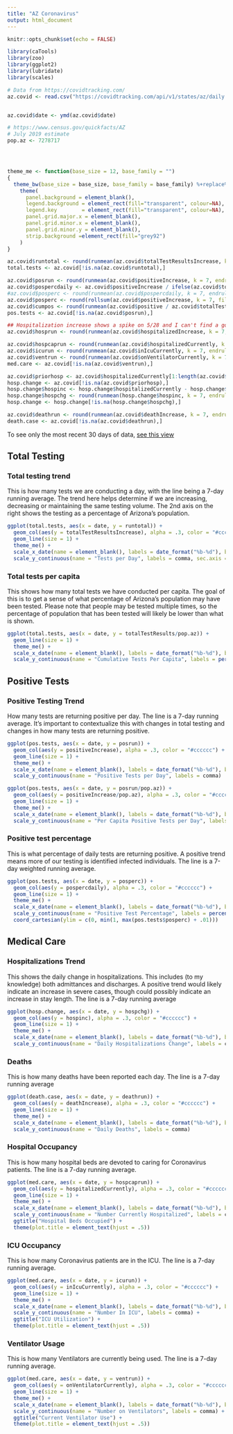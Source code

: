 ```yaml
---
title: "AZ Coronavirus"
output: html_document
---
```


```r
knitr::opts_chunk$set(echo = FALSE)

library(caTools)
library(zoo)
library(ggplot2)
library(lubridate)
library(scales)

# Data from https://covidtracking.com/
az.covid <- read.csv("https://covidtracking.com/api/v1/states/az/daily.csv", stringsAsFactors = FALSE)


az.covid$date <- ymd(az.covid$date)

# https://www.census.gov/quickfacts/AZ
# July 2019 estimate
pop.az <- 7278717




theme_me <- function(base_size = 12, base_family = "")
{
  theme_bw(base_size = base_size, base_family = base_family) %+replace%
    theme(
      panel.background = element_blank(),
      legend.background = element_rect(fill="transparent", colour=NA),
      legend.key        = element_rect(fill="transparent", colour=NA),
      panel.grid.major.x = element_blank(),
      panel.grid.minor.x = element_blank(),
      panel.grid.minor.y = element_blank(),
      strip.background =element_rect(fill="grey92")
    )
}

```


```r
az.covid$runtotal <- round(runmean(az.covid$totalTestResultsIncrease, k = 7, endrule = "NA", align = "left"),0)
total.tests <- az.covid[!is.na(az.covid$runtotal),]

az.covid$posrun <- round(runmean(az.covid$positiveIncrease, k = 7, endrule = "NA", align = "left"),0)
az.covid$pospercdaily <- az.covid$positiveIncrease / ifelse(az.covid$totalTestResultsIncrease == 0, 1, az.covid$totalTestResultsIncrease)
#az.covid$posperc <- round(runmean(az.covid$pospercdaily, k = 7, endrule = "NA", align = "left"),4)
az.covid$posperc <- round(rollsum(az.covid$positiveIncrease, k = 7, fill = NA, align = "left") / rollsum(az.covid$totalTestResultsIncrease, k = 7, fill = NA, align = "left"),4) 
az.covid$cumpos <- round(runmean(az.covid$positive / az.covid$totalTestResults, k = 7, endrule = "NA", align = "left"),4)
pos.tests <- az.covid[!is.na(az.covid$posrun),]

## Hospitalization increase shows a spike on 5/28 and I can't find a good explanation why
az.covid$hosprun <- round(runmean(az.covid$hospitalizedIncrease, k = 7, endrule = "NA", align = "left"),0)

az.covid$hospcaprun <- round(runmean(az.covid$hospitalizedCurrently, k = 7, endrule = "NA", align = "left"),0)
az.covid$icurun <- round(runmean(az.covid$inIcuCurrently, k = 7, endrule = "NA", align = "left"),0)
az.covid$ventrun <- round(runmean(az.covid$onVentilatorCurrently, k = 7, endrule = "NA", align = "left"),0)
med.care <- az.covid[!is.na(az.covid$ventrun),]

az.covid$priorhosp <- az.covid$hospitalizedCurrently[1:length(az.covid$hospitalizedCurrently) + 1]
hosp.change <- az.covid[!is.na(az.covid$priorhosp),]
hosp.change$hospinc <- hosp.change$hospitalizedCurrently - hosp.change$priorhosp
hosp.change$hospchg <- round(runmean(hosp.change$hospinc, k = 7, endrule = "NA", align = "left"),0)
hosp.change <- hosp.change[!is.na(hosp.change$hospchg),]

az.covid$deathrun <- round(runmean(az.covid$deathIncrease, k = 7, endrule = "NA", align = "left"),0)
death.case <- az.covid[!is.na(az.covid$deathrun),]

```

To see only the most recent 30 days of data, [see this view](monthly.html)

## Total Testing {.tabset}

### Total testing trend

This is how many tests we are conducting a day, with the line being a 7-day running average. The trend here helps determine if we are increasing, decreasing or maintaining the same testing volume. The 2nd axis on the right shows the testing as a percentage of Arizona's population.

```r

ggplot(total.tests, aes(x = date, y = runtotal)) + 
  geom_col(aes(y = totalTestResultsIncrease), alpha = .3, color = "#cccccc") +
  geom_line(size = 1) +
  theme_me() +
  scale_x_date(name = element_blank(), labels = date_format("%b-%d"), breaks = "2 week") +
  scale_y_continuous(name = "Tests per Day", labels = comma, sec.axis = sec_axis(trans = ~./pop.az, labels = percent_format(accuracy = .01)))

```


### Total tests per capita

This shows how many total tests we have conducted per capita. The goal of this is to get a sense of what percentage of Arizona's population may have been tested. Please note that people may be tested multiple times, so the percentage of population that has been tested will likely be lower than what is shown.

```r
ggplot(total.tests, aes(x = date, y = totalTestResults/pop.az)) +
  geom_line(size = 1) +
  theme_me() +
  scale_x_date(name = element_blank(), labels = date_format("%b-%d"), breaks = "2 week") +
  scale_y_continuous(name = "Cumulative Tests Per Capita", labels = percent_format(accuracy = 1))

```

## Positive Tests {.tabset}

### Positive Testing Trend

How many tests are returning positive per day. The line is a 7-day running average. It's important to contextualize this with changes in total testing and changes in how many tests are returning positive.

```r

ggplot(pos.tests, aes(x = date, y = posrun)) + 
  geom_col(aes(y = positiveIncrease), alpha = .3, color = "#cccccc") +
  geom_line(size = 1) +
  theme_me() +
  scale_x_date(name = element_blank(), labels = date_format("%b-%d"), breaks = "2 week") +
  scale_y_continuous(name = "Positive Tests per Day", labels = comma)

```

<!-- This is the same view per capita. This can be interpreted as how big a chunk of Arizona's population has been identified as infected per day. -->

```r

ggplot(pos.tests, aes(x = date, y = posrun/pop.az)) + 
  geom_col(aes(y = positiveIncrease/pop.az), alpha = .3, color = "#cccccc") +
  geom_line(size = 1) +
  theme_me() +
  scale_x_date(name = element_blank(), labels = date_format("%b-%d"), breaks = "2 week") +
  scale_y_continuous(name = "Per Capita Positive Tests per Day", labels = percent_format(accuracy = .001))

```

### Positive test percentage

This is what percentage of daily tests are returning positive. A positive trend means more of our testing is identified infected individuals. The line is a 7-day weighted running average.

```r
ggplot(pos.tests, aes(x = date, y = posperc)) + 
  geom_col(aes(y = pospercdaily), alpha = .3, color = "#cccccc") +
  geom_line(size = 1) +
  theme_me() +
  scale_x_date(name = element_blank(), labels = date_format("%b-%d"), breaks = "2 week") +
  scale_y_continuous(name = "Positive Test Percentage", labels = percent_format(accuracy = 1)) +
  coord_cartesian(ylim = c(0, min(1, max(pos.tests$posperc) + .01)))
```

## Medical Care {.tabset}

### Hospitalizations Trend

This shows the daily change in hospitalizations. This includes (to my knowledge) both admittances and discharges. A positive trend would likely indicate an increase in severe cases, though could possibly indicate an increase in stay length. The line is a 7-day running average

```r
ggplot(hosp.change, aes(x = date, y = hospchg)) +
  geom_col(aes(y = hospinc), alpha = .3, color = "#cccccc") +
  geom_line(size = 1) +
  theme_me() +
  scale_x_date(name = element_blank(), labels = date_format("%b-%d"), breaks = "2 week") +
  scale_y_continuous(name = "Daily Hospitalizations Change", labels = comma)

```


### Deaths

This is how many deaths have been reported each day. The line is a 7-day running average
```r
ggplot(death.case, aes(x = date, y = deathrun)) +
  geom_col(aes(y = deathIncrease), alpha = .3, color = "#cccccc") +
  geom_line(size = 1) +
  theme_me() +
  scale_x_date(name = element_blank(), labels = date_format("%b-%d"), breaks = "2 week") +
  scale_y_continuous(name = "Daily Deaths", labels = comma)
```

### Hospital Occupancy

This is how many hospital beds are devoted to caring for Coronavirus patients. The line is a 7-day running average.

```r
ggplot(med.care, aes(x = date, y = hospcaprun)) +
  geom_col(aes(y = hospitalizedCurrently), alpha = .3, color = "#cccccc") +
  geom_line(size = 1) +
  theme_me() +
  scale_x_date(name = element_blank(), labels = date_format("%b-%d"), breaks = "2 week") +
  scale_y_continuous(name = "Number Currently Hospitalized", labels = comma) +
  ggtitle("Hospital Beds Occupied") +
  theme(plot.title = element_text(hjust = .5))

```

### ICU Occupancy

This is how many Coronavirus patients are in the ICU. The line is a 7-day running average.

```r
ggplot(med.care, aes(x = date, y = icurun)) +
  geom_col(aes(y = inIcuCurrently), alpha = .3, color = "#cccccc") +
  geom_line(size = 1) +
  theme_me() +
  scale_x_date(name = element_blank(), labels = date_format("%b-%d"), breaks = "2 week") +
  scale_y_continuous(name = "Number In ICU", labels = comma) +
  ggtitle("ICU Utilization") +
  theme(plot.title = element_text(hjust = .5))

```

### Ventilator Usage

This is how many Ventilators are currently being used. The line is a 7-day running average.

```r
ggplot(med.care, aes(x = date, y = ventrun)) +
  geom_col(aes(y = onVentilatorCurrently), alpha = .3, color = "#cccccc") +
  geom_line(size = 1) +
  theme_me() +
  scale_x_date(name = element_blank(), labels = date_format("%b-%d"), breaks = "2 week") +
  scale_y_continuous(name = "Number on Ventilators", labels = comma) +
  ggtitle("Current Ventilator Use") +
  theme(plot.title = element_text(hjust = .5))

```